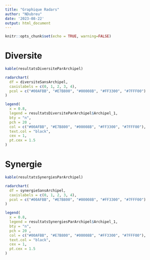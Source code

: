 ---
title: "Graphique Radars"
author: "NDubreu"
date: '2023-08-22'
output: html_document
---

```{r setup, include=FALSE}
knitr::opts_chunk$set(echo = TRUE, warning=FALSE)

```

# Diversite

```{r, echo=FALSE}
kable(resultatsDiversiteParArchipel)
```
        
```{r, echo=FALSE, fig.width=10, fig.height=10}
radarchart(
  df = diversiteSansArchipel,
  caxislabels = c(0, 1, 2, 3, 4),
  pcol = c("#00AFBB", "#E7B800", "#00008B", "#FF3300", "#7FFF00")
)

legend(
  x = 0.8,  
  legend = resultatsDiversiteParArchipel$Archipel_1, 
  bty = "n", 
  pch = 20 , 
  col = c("#00AFBB", "#E7B800", "#00008B", "#FF3300", "#7FFF00"),
  text.col = "black", 
  cex = 1, 
  pt.cex = 1.5
)
```


# Synergie

```{r, echo=FALSE}
kable(resultatsSynergiesParArchipel)
```

```{r, echo=FALSE, fig.width=10, fig.height=10}
radarchart(
  df = synergieSansArchipel,
  caxislabels = c(0, 1, 2, 3, 4),
  pcol = c("#00AFBB", "#E7B800", "#00008B", "#FF3300", "#7FFF00")
)

legend(
  x = 0.8,  
  legend = resultatsSynergiesParArchipel$Archipel_1, 
  bty = "n", 
  pch = 20 , 
  col = c("#00AFBB", "#E7B800", "#00008B", "#FF3300", "#7FFF00"),
  text.col = "black", 
  cex = 1, 
  pt.cex = 1.5
)
```